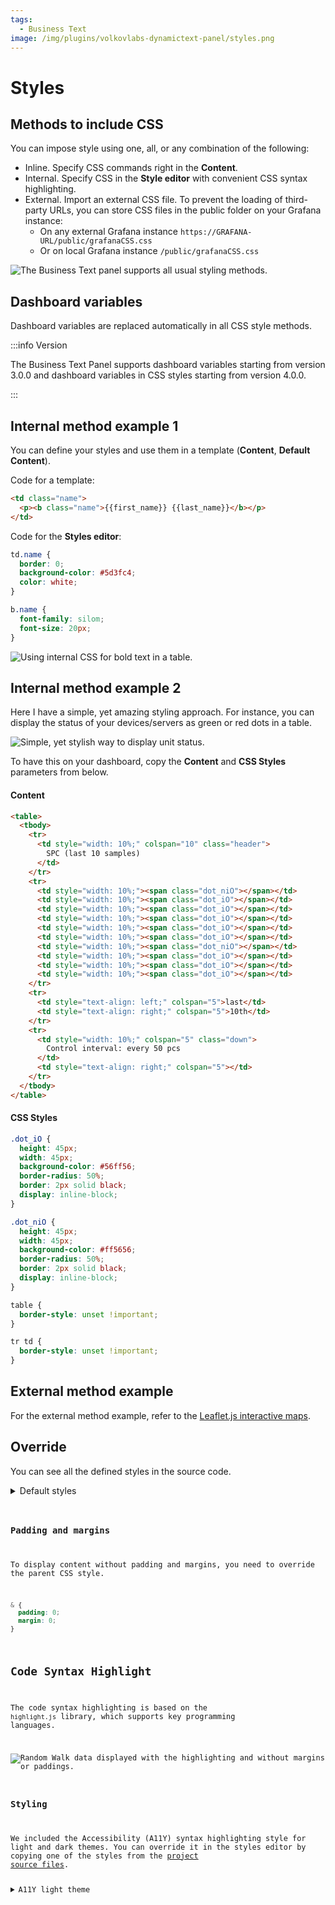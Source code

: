 ```yaml
---
tags:
  - Business Text
image: /img/plugins/volkovlabs-dynamictext-panel/styles.png
---
```



# Styles

## Methods to include CSS

You can impose style using one, all, or any combination of the following:

- Inline. Specify CSS commands right in the **Content**.
- Internal. Specify CSS in the **Style editor** with convenient CSS syntax highlighting.
- External. Import an external CSS file. To prevent the loading of third-party URLs, you can store CSS files in the public folder on your Grafana instance:
  - On any external Grafana instance `https://GRAFANA-URL/public/grafanaCSS.css`
  - Or on local Grafana instance `/public/grafanaCSS.css`

<Image
  title="The Business Text panel supports all usual styling methods."
  src="/img/plugins/volkovlabs-dynamictext-panel/style-methods.png"
/>

## Dashboard variables

Dashboard variables are replaced automatically in all CSS style methods.

:::info Version

The Business Text Panel supports dashboard variables starting from version 3.0.0 and dashboard variables in CSS styles starting from version 4.0.0.

:::

## Internal method example 1

You can define your styles and use them in a template (**Content**, **Default Content**).

Code for a template:

```html
<td class="name">
  <p><b class="name">{{first_name}} {{last_name}}</b></p>
</td>
```

Code for the **Styles editor**:

```css
td.name {
  border: 0;
  background-color: #5d3fc4;
  color: white;
}

b.name {
  font-family: silom;
  font-size: 20px;
}
```

<Image
  title="Using internal CSS for bold text in a table."
  src="/img/plugins/volkovlabs-dynamictext-panel/styles.png"
/>

## Internal method example 2

Here I have a simple, yet amazing styling approach. For instance, you can display the status of your devices/servers as green or red dots in a table.

<Image
  title="Simple, yet stylish way to display unit status."
  src="/img/plugins/volkovlabs-dynamictext-panel/dots.png"
/>

To have this on your dashboard, copy the **Content** and **CSS Styles** parameters from below.

#### Content

```html
<table>
  <tbody>
    <tr>
      <td style="width: 10%;" colspan="10" class="header">
        SPC (last 10 samples)
      </td>
    </tr>
    <tr>
      <td style="width: 10%;"><span class="dot_niO"></span></td>
      <td style="width: 10%;"><span class="dot_iO"></span></td>
      <td style="width: 10%;"><span class="dot_iO"></span></td>
      <td style="width: 10%;"><span class="dot_iO"></span></td>
      <td style="width: 10%;"><span class="dot_iO"></span></td>
      <td style="width: 10%;"><span class="dot_iO"></span></td>
      <td style="width: 10%;"><span class="dot_niO"></span></td>
      <td style="width: 10%;"><span class="dot_iO"></span></td>
      <td style="width: 10%;"><span class="dot_iO"></span></td>
      <td style="width: 10%;"><span class="dot_iO"></span></td>
    </tr>
    <tr>
      <td style="text-align: left;" colspan="5">last</td>
      <td style="text-align: right;" colspan="5">10th</td>
    </tr>
    <tr>
      <td style="width: 10%;" colspan="5" class="down">
        Control interval: every 50 pcs
      </td>
      <td style="text-align: right;" colspan="5"></td>
    </tr>
  </tbody>
</table>
```

#### CSS Styles

```css
.dot_iO {
  height: 45px;
  width: 45px;
  background-color: #56ff56;
  border-radius: 50%;
  border: 2px solid black;
  display: inline-block;
}

.dot_niO {
  height: 45px;
  width: 45px;
  background-color: #ff5656;
  border-radius: 50%;
  border: 2px solid black;
  display: inline-block;
}

table {
  border-style: unset !important;
}

tr td {
  border-style: unset !important;
}
```

## External method example

For the external method example, refer to the [Leaflet.js interactive maps](/plugins/volkovlabs-dynamictext-panel/external/#leafletjs-interactive-maps).

## Override

You can see all the defined styles in the source code.

<details>
  <summary>Default styles</summary>

<Code
  url="https://github.com/VolkovLabs/volkovlabs-dynamictext-panel/blob/main/src/components/Text/Text.styles.ts"
  language="js"
/>

</details>

### Padding and margins

To display content without padding and margins, you need to override the parent CSS style.

```css
& {
  padding: 0;
  margin: 0;
}
```

## Code Syntax Highlight

The code syntax highlighting is based on the `highlight.js` library, which supports key programming languages.

<Image
  title="Random Walk data displayed with the highlighting and without margins or paddings."
  src="/img/plugins/volkovlabs-dynamictext-panel/json.png"
/>

### Styling

We included the Accessibility (A11Y) syntax highlighting style for light and dark themes. You can override it in the styles editor by copying one of the styles from the [project source files](https://github.com/highlightjs/highlight.js/tree/main/src/styles).

<details>
  <summary>A11Y light theme</summary>

<Code
  url="https://github.com/highlightjs/highlight.js/blob/main/src/styles/a11y-light.css"
  language="css"
/>

</details>
